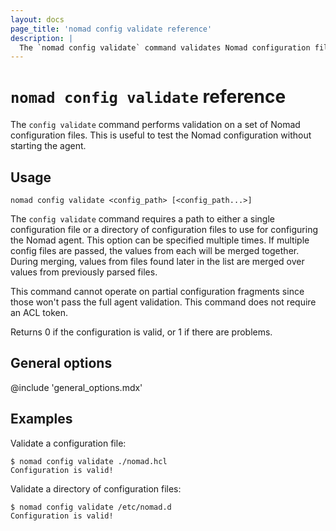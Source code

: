 ```yaml
---
layout: docs
page_title: 'nomad config validate reference'
description: |
  The `nomad config validate` command validates Nomad configuration files so you can test Nomad configuration without starting the agent.
---
```


# `nomad config validate` reference

The `config validate` command performs validation on a set of Nomad
configuration files. This is useful to test the Nomad configuration
without starting the agent.

## Usage

```plaintext
nomad config validate <config_path> [<config_path...>]
```

The `config validate` command requires a path to either a single
configuration file or a directory of configuration files to use for
configuring the Nomad agent. This option can be specified multiple
times. If multiple config files are passed, the values from each will
be merged together. During merging, values from files found later in
the list are merged over values from previously parsed files.

This command cannot operate on partial configuration fragments since
those won't pass the full agent validation. This command does not
require an ACL token.

Returns 0 if the configuration is valid, or 1 if there are problems.

## General options

@include 'general_options.mdx'

## Examples

Validate a configuration file:

```shell-session
$ nomad config validate ./nomad.hcl
Configuration is valid!
```

Validate a directory of configuration files:

```shell-session
$ nomad config validate /etc/nomad.d
Configuration is valid!
```

